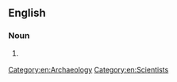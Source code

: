==English==

===Noun===
{{en-noun}}

# {{lb|en|chiefly|_|US}} {{alternative spelling of|archaeologist|lang=en}}

[[Category:en:Archaeology]]
[[Category:en:Scientists]]